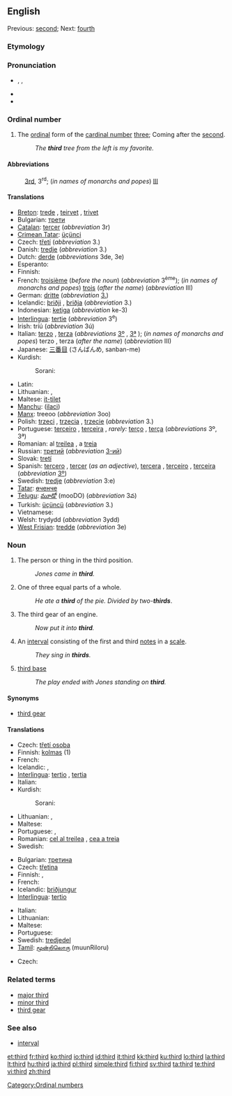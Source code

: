 {{wikipedia|dab=third}}
==English==
Previous: [[second]]; Next: [[fourth]]

===Etymology===
{{etyl|ang}} {{term|þridda|lang=ang}}

===Pronunciation===
* {{enPR|thû(r)d}}, {{IPA|/θɜː(ɹ)d/}}, {{SAMPA|/T3:(r)d/}}
* {{audio|en-us-third.ogg|Audio (US)}}
* {{rhymes|ɜː(r)d}}

===Ordinal number===
{{en-adj|-}}

# The [[ordinal number|ordinal]] form of the [[cardinal number]] [[three]]; Coming after the [[second]].
#: ''The '''third''' tree from the left is my favorite.''

====Abbreviations====
: [[3rd]], 3<sup>rd</sup>; (''in names of monarchs and popes'') [[III]]

====Translations====
{{trans-top|the ordinal form of the cardinal number three}}
* [[Breton]]: [[trede]] {{m|f}}, [[teirvet]] {{f}}, [[trivet]] {{m}}
* Bulgarian: [[трети]] {{m}}
* [[Catalan]]: [[tercer]] (''abbreviation'' 3r)
* [[Crimean Tatar]]: [[üçünci]]
* Czech: [[třetí]] (''abbreviation'' 3.)
* Danish: [[tredje]] (''abbreviation'' 3.)
* Dutch: [[derde]] (''abbreviations'' 3de, 3e)
* Esperanto: {{t-|eo|tria|xs=Esperanto}}
* Finnish: {{t+|fi|kolmas}}
* French: [[troisième]] {{m|f}} (''before the noun'') (''abbreviation'' 3<sup>ème</sup>); (''in names of monarchs and popes'') [[trois]] {{m|f}} (''after the name'') (''abbreviation'' III)
* German: [[dritte]] (''abbreviation'' [[3.]])
* Icelandic: [[þriðji]] {{m}}, [[þriðja]] {{f|n}} (''abbreviation'' 3.)
* Indonesian: [[ketiga]] (''abbreviation'' ke-3)
* [[Interlingua]]: [[tertie]] (''abbreviation'' 3<sup>e</sup>)
* Irish: tríú (''abbreviation'' 3ú)
* Italian: [[terzo]] {{m}}, [[terza]] {{f}} (''abbreviations'' [[3º]] {{m}}, [[3ª]] {{f}}); (''in names of monarchs and popes'') terzo {{m}}, terza {{f}} (''after the name'') (''abbreviation'' III)
* Japanese: [[三番目]] (さんばんめ, sanban-me)
* Kurdish:
*: Sorani: {{t|ku|سێیه‌م|tr=saeam|sc=KUchar}}
{{trans-mid}}
* Latin: {{t+|la|tertius}}
* Lithuanian: {{t+|lt|trečias|m|xs=Lithuanian}}, {{t+|lt|trečia|f|xs=Lithuanian}}
* Maltese: [[it-tilet]]
* [[Manchu]]: ([[ilaci]])
* [[Manx]]: treeoo (''abbreviation'' 3oo)
* Polish: [[trzeci]] {{m}}, [[trzecia]] {{f}}, [[trzecie]] {{n}} (''abbreviation'' 3.)
* Portuguese: [[terceiro]] {{m}}, [[terceira]] {{f}}, ''rarely:'' [[terço]] {{m}}, [[terça]] {{f}} (''abbreviations'' 3º, 3ª)
* Romanian: al [[treilea]] {{m}}, a [[treia]] {{f}}
* Russian: [[третий]] (''abbreviation'' [[3-ий]])
* Slovak: [[tretí]]
* Spanish: [[tercero]] {{m}}, [[tercer]] {{m}} (''as an adjective''), [[tercera]] {{f}}, [[terceiro]] {{m}}, [[terceira]] {{f}} (''abbreviation'' [[3º]])
* Swedish: [[tredje]] (''abbreviation'' 3:e)
* [[Tatar]]: [[өченче]]
* [[Telugu]]: [[మూడో]] (mooDO) (''abbreviation'' 3వ)
* Turkish: [[üçüncü]] (''abbreviation'' 3.)
* Vietnamese: {{t+|vi|thứ ba|xs=Vietnamese}}
* Welsh: trydydd (''abbreviation'' 3ydd)
* [[West Frisian]]: [[tredde]] (''abbreviation'' 3e)
{{trans-bottom}}

===Noun===
{{en-noun|s|-}}

# The person or thing in the third position.
#: ''Jones came in '''third'''.''
# One of three equal parts of a whole.
#: ''He ate a '''third''' of the pie. Divided by two-'''thirds'''''.
# {{uncountable}} The third gear of an engine.
#: ''Now put it into '''third'''.''
# {{music}} An [[interval]] consisting of the first and third [[notes]] in a [[scale]].
#: ''They sing in '''thirds'''.''
# {{baseball}} [[third base]]
#: ''The play ended with Jones standing on '''third'''.''

====Synonyms====
* {{sense|gear}} [[third gear]]

====Translations====

{{trans-top|person or thing in the third position}}
* Czech: [[třetí osoba]] {{f}}
* Finnish: [[kolmas]] (1)
* French: {{t+|fr|troisième|m|f}}
* Icelandic: {{t-|is|þriðji|m}}, {{t-|is|þriðja|f|n}}
* [[Interlingua]]: [[tertio]] {{m}}, [[tertia]] {{f}}
* Italian: {{t+|it|terzo|m|f}}
* Kurdish:
*: Sorani: {{t|ku|سێیه‌م|tr=saeam|sc=KUchar}}
{{trans-mid}}
* Lithuanian: {{t+|lt|trečias|m|xs=Lithuanian}}, {{t+|lt|trečia|f|xs=Lithuanian}}
* Maltese: {{t-|mt|terza|m|f|xs=Maltese}}
* Portuguese: {{t+|pt|terceiro|m}}, {{t+|pt|terceira|f}}
* Romanian: [[cel al treilea]] {{m}}, [[cea a treia]] {{f}}
* Swedish: {{t+|sv|tredje}}
{{trans-bottom}}

{{trans-top|one of three equal parts of a whole}}
* Bulgarian: [[третина]] {{f}}
* Czech: [[třetina]] {{f}}
* Finnish: {{t-|fi|kolmannes}}, {{t-|fi|kolmasosa}}
* French: {{t+|fr|tiers|m}}
* Icelandic: [[þriðjungur]] {{m}}
* [[Interlingua]]: [[tertio]]
{{trans-mid}}
* Italian: {{t+|it|terzo|m}}
* Lithuanian: {{t+|lt|trečdalis|m|xs=Lithuanian}}
* Maltese: {{t-|mt|terz|xs=Maltese}}
* Portuguese: {{t+|pt|terço|m}}
* Swedish: [[tredjedel]]
* [[Tamil]]: [[மூன்றிலொரு]] (muunRiloru)
{{trans-bottom}}

{{trans-see|third gear}}

{{trans-top|interval}}
* Czech: {{t-|cs|tercie|f}}
{{trans-mid}}
{{trans-bottom}}

===Related terms===
* [[major third]]
* [[minor third]]
* [[third gear]]
{{wikipedia|Third person}}

===See also===
* [[interval]]

[[Category:Ordinal numbers]]

[[et:third]]
[[fr:third]]
[[ko:third]]
[[io:third]]
[[id:third]]
[[it:third]]
[[kk:third]]
[[ku:third]]
[[lo:third]]
[[la:third]]
[[lt:third]]
[[hu:third]]
[[ja:third]]
[[pl:third]]
[[simple:third]]
[[fi:third]]
[[sv:third]]
[[ta:third]]
[[te:third]]
[[vi:third]]
[[zh:third]]